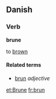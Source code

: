 ==Danish==
===Verb===
'''brune'''

to [[brown]]

====Related terms====
*[[brun]] ''adjective''

[[et:Brune]]
[[fr:brun]]